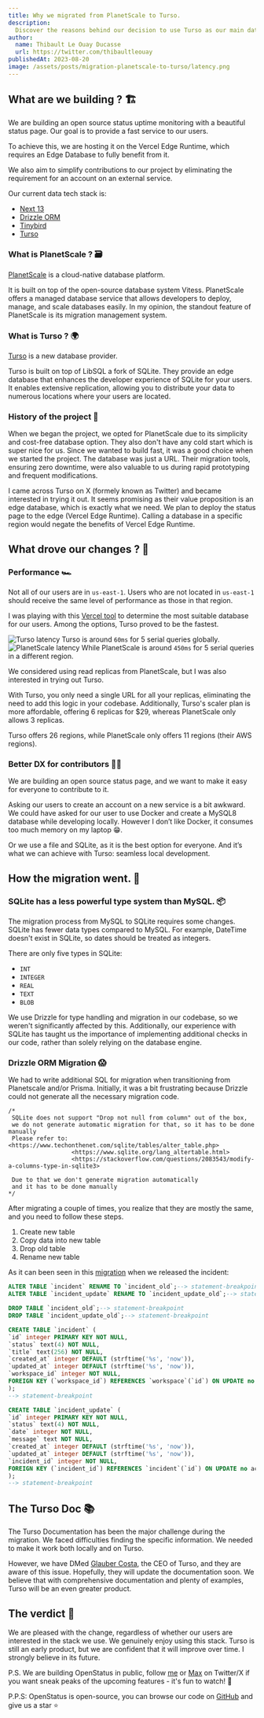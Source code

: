 ---
title: Why we migrated from PlanetScale to Turso.
description:
  Discover the reasons behind our decision to use Turso as our main database.
author:
  name: Thibault Le Ouay Ducasse
  url: https://twitter.com/thibaultleouay
publishedAt: 2023-08-20
image: /assets/posts/migration-planetscale-to-turso/latency.png
---

## What are we building ? 🏗️

We are building an open source status uptime monitoring with a beautiful status
page. Our goal is to provide a fast service to our users.

To achieve this, we are hosting it on the Vercel Edge Runtime, which requires an
Edge Database to fully benefit from it.

We also aim to simplify contributions to our project by eliminating the
requirement for an account on an external service.

Our current data tech stack is:

- [Next 13](https://nextjs.org/)
- [Drizzle ORM](https://orm.drizzle.team/)
- [Tinybird](https://www.tinybird.co/)
- [Turso](https://turso.tech/)

### What is PlanetScale ? 🗃️

[PlanetScale](https://planetscale.com/) is a cloud-native database platform.

It is built on top of the open-source database system Vitess. PlanetScale offers
a managed database service that allows developers to deploy, manage, and scale
databases easily. In my opinion, the standout feature of PlanetScale is its
migration management system.

### What is Turso ? 🌍

[Turso](https://turso.tech/) is a new database provider.

Turso is built on top of LibSQL a fork of SQLite. They provide an edge database
that enhances the developer experience of SQLite for your users. It enables
extensive replication, allowing you to distribute your data to numerous
locations where your users are located.

### History of the project 📜

When we began the project, we opted for PlanetScale due to its simplicity and
cost-free database option. They also don't have any cold start which is super
nice for us. Since we wanted to build fast, it was a good choice when we started
the project. The database was just a URL. Their migration tools, ensuring zero
downtime, were also valuable to us during rapid prototyping and frequent
modifications.

I came across Turso on X (formely known as Twitter) and became interested in
trying it out. It seems promising as their value proposition is an edge
database, which is exactly what we need. We plan to deploy the status page to
the edge (Vercel Edge Runtime). Calling a database in a specific region would
negate the benefits of Vercel Edge Runtime.

## What drove our changes ? 🤔

### Performance 🏎️

Not all of our users are in `us-east-1`. Users who are not located in
`us-east-1` should receive the same level of performance as those in that
region.

I was playing with this [Vercel tool](https://edge-data-latency.vercel.app/) to
determine the most suitable database for our users. Among the options, Turso
proved to be the fastest.

![Turso latency](/assets/posts/migration-planetscale-to-turso/turso-latency.png)
Turso is around `60ms` for 5 serial queries globally.
![PlanetScale latency](/assets/posts/migration-planetscale-to-turso/planetscale-latency.png)
While PlanetScale is around `450ms` for 5 serial queries in a different region.

We considered using read replicas from PlanetScale, but I was also interested in
trying out Turso.

With Turso, you only need a single URL for all your replicas, eliminating the
need to add this logic in your codebase. Additionally, Turso's scaler plan is
more affordable, offering 6 replicas for $29, whereas PlanetScale only allows 3
replicas.

Turso offers 26 regions, while PlanetScale only offers 11 regions (their AWS
regions).

### Better DX for contributors 🧑‍💻

We are building an open source status page, and we want to make it easy for
everyone to contribute to it.

Asking our users to create an account on a new service is a bit awkward. We
could have asked for our user to use Docker and create a MySQL8 database while
developing locally. However I don’t like Docker, it consumes too much memory on
my laptop 😁.

Or we use a file and SQLite, as it is the best option for everyone. And it’s
what we can achieve with Turso: seamless local development.

## How the migration went. 🚀

### SQLite has a less powerful type system than MySQL. 📦

The migration process from MySQL to SQLite requires some changes. SQLite has
fewer data types compared to MySQL. For example, DateTime doesn't exist in
SQLite, so dates should be treated as integers.

There are only five types in SQLite:

- `INT`
- `INTEGER`
- `REAL`
- `TEXT`
- `BLOB`

We use Drizzle for type handling and migration in our codebase, so we weren't
significantly affected by this. Additionally, our experience with SQLite has
taught us the importance of implementing additional checks in our code, rather
than solely relying on the database engine.

### Drizzle ORM Migration 😱

We had to write additional SQL for migration when transitioning from Planetscale
and/or Prisma. Initially, it was a bit frustrating because Drizzle could not
generate all the necessary migration code.

```
/*
 SQLite does not support "Drop not null from column" out of the box,
 we do not generate automatic migration for that, so it has to be done manually
 Please refer to: <https://www.techonthenet.com/sqlite/tables/alter_table.php>
                  <https://www.sqlite.org/lang_altertable.html>
                  <https://stackoverflow.com/questions/2083543/modify-a-columns-type-in-sqlite3>

 Due to that we don't generate migration automatically
 and it has to be done manually
*/

```

After migrating a couple of times, you realize that they are mostly the same,
and you need to follow these steps.

1. Create new table
2. Copy data into new table
3. Drop old table
4. Rename new table

As it can been seen in this
[migration](https://github.com/openstatusHQ/openstatus/blob/9f610d7cafb892774ceda533b3f21aaa4a4b3d5f/packages/db/drizzle/0003_glamorous_living_mummy.sql)
when we released the incident:

```sql
ALTER TABLE `incident` RENAME TO `incident_old`;--> statement-breakpoint
ALTER TABLE `incident_update` RENAME TO `incident_update_old`;--> statement-breakpoint

DROP TABLE `incident_old`;--> statement-breakpoint
DROP TABLE `incident_update_old`;--> statement-breakpoint

CREATE TABLE `incident` (
`id` integer PRIMARY KEY NOT NULL,
`status` text(4) NOT NULL,
`title` text(256) NOT NULL,
`created_at` integer DEFAULT (strftime('%s', 'now')),
`updated_at` integer DEFAULT (strftime('%s', 'now')),
`workspace_id` integer NOT NULL,
FOREIGN KEY (`workspace_id`) REFERENCES `workspace`(`id`) ON UPDATE no action ON DELETE cascade
);
--> statement-breakpoint

CREATE TABLE `incident_update` (
`id` integer PRIMARY KEY NOT NULL,
`status` text(4) NOT NULL,
`date` integer NOT NULL,
`message` text NOT NULL,
`created_at` integer DEFAULT (strftime('%s', 'now')),
`updated_at` integer DEFAULT (strftime('%s', 'now')),
`incident_id` integer NOT NULL,
FOREIGN KEY (`incident_id`) REFERENCES `incident`(`id`) ON UPDATE no action ON DELETE cascade
);
--> statement-breakpoint

```

## The Turso Doc 📚

The Turso Documentation has been the major challenge during the migration. We
faced difficulties finding the specific information. We needed to make it work
both locally and on Turso.

However, we have DMed [Glauber Costa](https://twitter.com/glcst), the CEO of
Turso, and they are aware of this issue. Hopefully, they will update the
documentation soon. We believe that with comprehensive documentation and plenty
of examples, Turso will be an even greater product.

## The verdict 🍾

We are pleased with the change, regardless of whether our users are interested
in the stack we use. We genuinely enjoy using this stack. Turso is still an
early product, but we are confident that it will improve over time. I strongly
believe in its future.

P.S. We are building OpenStatus in public, follow
[me](https://www.twitter.com/thibaultleouay) or
[Max](https://www.twitter.com/mxkaske) on Twitter/X if you want sneak peaks of
the upcoming features - it's fun to watch! 🍿

P.P.S: OpenStatus is open-source, you can browse our code on
[GitHub](https://github.com/openstatusHQ/openstatus) and give us a star ⭐️
